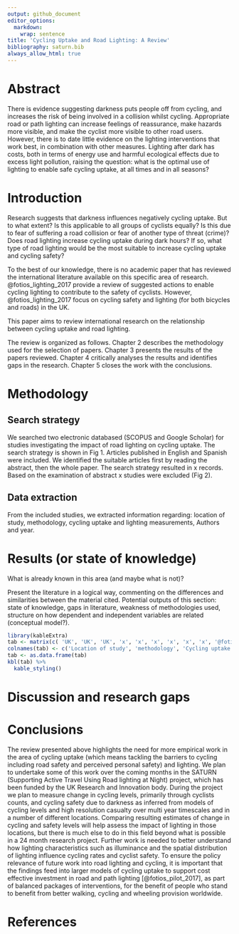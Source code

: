 ```yaml
---
output: github_document
editor_options:
  markdown:
    wrap: sentence
title: 'Cycling Uptake and Road Lighting: A Review'
bibliography: saturn.bib
always_allow_html: true
---
```


# Abstract

<!-- Linear cycling infrastructure at ground level, such as cycle lanes, have received the bulk of research and policy attention in relation to investment in walking and cycling. -->

<!-- However, localised treatments such as appropriate lighting and cycle parking can have a major impact on cyclability. -->

There is evidence suggesting darkness puts people off from cycling, and increases the risk of being involved in a collision whilst cycling.
Appropriate road or path lighting can increase feelings of reassurance, make hazards more visible, and make the cyclist more visible to other road users.
However, there is to date little evidence on the lighting interventions that work best, in combination with other measures.
Lighting after dark has costs, both in terms of energy use and harmful ecological effects due to excess light pollution, raising the question: what is the optimal use of lighting to enable safe cycling uptake, at all times and in all seasons?

<!-- "Lighting to see and lighting to be seen by".-->

# Introduction

Research suggests that darkness influences negatively cycling uptake.
But to what extent?
Is this applicable to all groups of cyclists equally?
Is this due to fear of suffering a road collision or fear of another type of threat (crime)?
Does road lighting increase cycling uptake during dark hours?
If so, what type of road lighting would be the most suitable to increase cycling uptake and cycling safety?

To the best of our knowledge, there is no academic paper that has reviewed the international literature available on this specific area of research. 
@fotios_lighting_2017 provide a review of suggested actions to enable cycling lighting to contribute to the safety of cyclists.
However, @fotios_lighting_2017 focus on cycling safety and lighting (for both bicycles and roads) in the UK.

This paper aims to review international research on the relationship between cycling uptake and road lighting.

<!-- Concepts to define? --> <!-- E.g. road lighting? -->

The review is organized as follows.
Chapter 2 describes the methodology used for the selection of papers.
Chapter 3 presents the results of the papers reviewed.
Chapter 4 critically analyses the results and identifies gaps in the research.
Chapter 5 closes the work with the conclusions.

# Methodology

<!-- Good practice review methodology: Scheepers et al., 2014. -->

## Search strategy

We searched two electronic databased (SCOPUS and Google Scholar) for studies investigating the impact of road lighting on cycling uptake. 
The search strategy is shown in Fig 1. 
Articles published in English and Spanish were included. 
We identified the suitable articles first by reading the abstract, then the whole paper.
The search strategy resulted in x records. Based on the examination of abstract x studies were excluded (Fig 2).

<!-- Selection of papers: SCOPUS search engine (any other? e.g. Google Scholar). -->
<!-- How have been systematically 'searched'? -->
<!-- Keywords used. -->
<!-- Boolean operators (AND, OR, NOT). -->
<!-- Information to provide: Databases Languages included Keywords Search strategy -->

<!-- We need to define scope of the review - we are looking at papers that: Investigate the effects of light and lighting in some way, including road lighting or ambient light, but excluding other types of lighting such as cycle-mounted lighting Relate to cycling rates or cycling propensity, i.e. not related to cyclist safety? -->
<!-- Other parameters for scope? -->

## Data extraction

From the included studies, we extracted information regarding: location of study, methodology, cycling uptake and lighting measurements, Authors and year.

# Results (or state of knowledge) 

What is already known in this area (and maybe what is not)?

Present the literature in a logical way, commenting on the differences and similarities between the material cited.
Potential outputs of this section: state of knowledge, gaps in literature, weakness of methodologies used, structure on how dependent and independent variables are related (conceptual model?).

<!-- Table with a summary of the most relevant literature. -->

```r
library(kableExtra)
tab <- matrix(c( 'UK', 'UK', 'UK', 'x', 'x', 'x', 'x', 'x', 'x', '@fotios_lighting_2017', '@fotios_pilot_2017', '@uttley_road_2020'), ncol = 6)
colnames(tab) <- c('Location of study', 'methodology', 'Cycling uptake measure', 'Lighting measure', 'sign of association', 'Authors and year')
tab <- as.data.frame(tab)
kbl(tab) %>%
  kable_styling()
```

# Discussion and research gaps 

# Conclusions

<!-- Interpretation of the material. -->

The review presented above highlights the need for more empirical work in the area of cycling uptake (which means tackling the barriers to cycling including road safety and perceived personal safety) and lighting.
We plan to undertake some of this work over the coming months in the SATURN (Supporting Active Travel Using Road lighting at Night) project, which has been funded by the UK Research and Innovation body.
During the project we plan to measure change in cycling levels, primarily through cyclists counts, and cycling safety due to darkness as inferred from models of cycling levels and high resolution casualty over multi year timescales and in a number of different locations.
Comparing resulting estimates of change in cycling and safety levels will help assess the impact of lighting in those locations, but there is much else to do in this field beyond what is possible in a 24 month research project.
Further work is needed to better understand how lighting characteristics such as illuminance and the spatial distribution of lighting influence cycling rates and cyclist safety.
To ensure the policy relevance of future work into road lighting and cycling, it is important that the findings feed into larger models of cycling uptake to support cost effective investment in road and path lighting [@fotios_pilot_2017], as part of balanced packages of interventions, for the benefit of people who stand to benefit from better walking, cycling and wheeling provision worldwide.

# References

